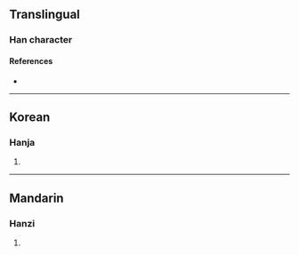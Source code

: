 {{character info/new}}
==Translingual==

===Han character===
{{Han char|rn=30|rad=口|as=05|sn=8|four=|canj=RHSN,RISN|ids=⿰口戹}}

====References====
* {{Han ref|kx=0181.200|dkj=03425|dj=0399.270|hdz=10608.090|uh=545D|ud=21597}}

----

==Korean==

===Hanja===
{{ko-hanja|hangeul=액|rv=aek|mr=aek|y=ayk}}

# {{rfdef|ko|sort=口05}}

----

==Mandarin==

===Hanzi===
{{cmn-hanzi|pin=[[è]] ([[e4]])|wg=o<sup>4</sup>}}

# {{rfdef|cmn|sort=口05}}